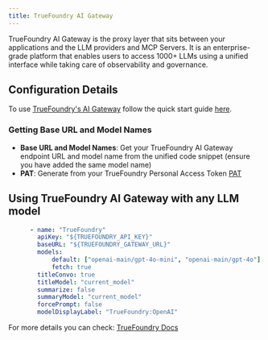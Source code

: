 ```yaml
---
title: TrueFoundry AI Gateway
---
```


TrueFoundry AI Gateway is the proxy layer that sits between your applications and the LLM providers and MCP Servers. It is an enterprise-grade platform that enables users to access 1000+ LLMs using a unified interface while taking care of observability and governance.

## Configuration Details

To use [TrueFoundry's AI Gateway](https://www.truefoundry.com/ai-gateway) follow the quick start guide [here](https://docs.truefoundry.com/gateway/quick-start).

### Getting Base URL and Model Names

- **Base URL and Model Names**: Get your TrueFoundry AI Gateway endpoint URL and model name from the unified code snippet (ensure you have added the same model name)
- **PAT**: Generate from your TrueFoundry Personal Access Token [PAT](https://docs.truefoundry.com/gateway/authentication#personal-access-token-pat)

## Using TrueFoundry AI Gateway with any LLM model
```yaml filename="librechat.yaml"
      - name: "TrueFoundry"
        apiKey: "${TRUEFOUNDRY_API_KEY}"
        baseURL: "${TRUEFOUNDRY_GATEWAY_URL}"
        models:
            default: ["openai-main/gpt-4o-mini", "openai-main/gpt-4o"]
            fetch: true
        titleConvo: true
        titleModel: "current_model"
        summarize: false
        summaryModel: "current_model"
        forcePrompt: false
        modelDisplayLabel: "TrueFoundry:OpenAI"
```
For more details you can check: [TrueFoundry Docs](https://docs.truefoundry.com/docs/introduction)
